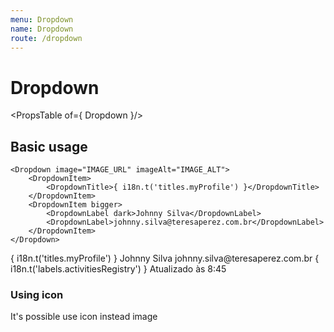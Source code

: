```yaml
---
menu: Dropdown
name: Dropdown
route: /dropdown
---
```





# Dropdown
<PropsTable of={ Dropdown }/>

## Basic usage

```
<Dropdown image="IMAGE_URL" imageAlt="IMAGE_ALT">
    <DropdownItem>
        <DropdownTitle>{ i18n.t('titles.myProfile') }</DropdownTitle>
    </DropdownItem>
    <DropdownItem bigger>
        <DropdownLabel dark>Johnny Silva</DropdownLabel>
        <DropdownLabel>johnny.silva@teresaperez.com.br</DropdownLabel>
    </DropdownItem>
</Dropdown>
```

<Playground>
    <Dropdown image="https://api.adorable.io/avatars/100/tpt-platform" imageAlt="Johnny Silva">
        <DropdownItem>
            <DropdownTitle>{ i18n.t('titles.myProfile') }</DropdownTitle>
        </DropdownItem>
        <DropdownItem bigger>
            <DropdownLabel dark>Johnny Silva</DropdownLabel>
            <DropdownLabel>johnny.silva@teresaperez.com.br</DropdownLabel>
        </DropdownItem>
        <DropdownItem bigger>
            <DropdownLabel dark>{ i18n.t('labels.activitiesRegistry') }</DropdownLabel>
            <DropdownLabel>Atualizado às 8:45</DropdownLabel>
        </DropdownItem>
    </Dropdown>
</Playground>

### Using icon
It's possible use icon instead image

<Playground>
</Playground>
